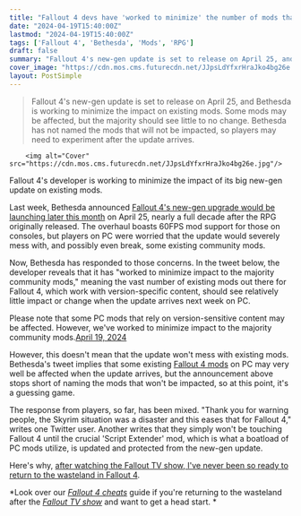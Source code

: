 ```yaml
---
title: "Fallout 4 devs have 'worked to minimize' the number of mods that the new update breaks"
date: "2024-04-19T15:40:00Z"
lastmod: "2024-04-19T15:40:00Z"
tags: ['Fallout 4', 'Bethesda', 'Mods', 'RPG']
draft: false
summary: "Fallout 4's new-gen update is set to release on April 25, and Bethesda is working to minimize the impact on existing mods. Some mods may be affected, but the majority should see little to no change. Bethesda has not named the mods that will not be impacted, so players may need to experiment after the update arrives."
cover_image: "https://cdn.mos.cms.futurecdn.net/JJpsLdYfxrHraJko4bg26e.jpg" 
layout: PostSimple
---
```

> Fallout 4's new-gen update is set to release on April 25, and Bethesda is working to minimize the impact on existing mods. Some mods may be affected, but the majority should see little to no change. Bethesda has not named the mods that will not be impacted, so players may need to experiment after the update arrives.


        <img alt="Cover" src="https://cdn.mos.cms.futurecdn.net/JJpsLdYfxrHraJko4bg26e.jpg"/>
        
Fallout 4's developer is working to minimize the impact of its big new-gen update on existing mods.

Last week, Bethesda announced [Fallout 4's new-gen upgrade would be launching later this month](https://www.gamesradar.com/nearly-a-decade-later-fallout-4-is-getting-its-next-gen-update-with-60-fps-support-and-a-pile-of-new-content-just-in-time-for-the-tv-show/) on April 25, nearly a full decade after the RPG originally released. The overhaul boasts 60FPS mod support for those on consoles, but players on PC were worried that the update would severely mess with, and possibly even break, some existing community mods.

Now, Bethesda has responded to those concerns. In the tweet below, the developer reveals that it has "worked to minimize impact to the majority community mods," meaning the vast number of existing mods out there for Fallout 4, which work with version-specific content, should see relatively little impact or change when the update arrives next week on PC.

Please note that some PC mods that rely on version-sensitive content may be affected. However, we've worked to minimize impact to the majority community mods.[April 19, 2024](https://twitter.com/BethesdaStudios/status/1781327033718456324)

However, this doesn't mean that the update won't mess with existing mods. Bethesda's tweet implies that some existing [Fallout 4 mods](https://www.gamesradar.com/best-fallout-4-mods/) on PC may very well be affected when the update arrives, but the announcement above stops short of naming the mods that won't be impacted, so at this point, it's a guessing game. 

The response from players, so far, has been mixed. "Thank you for warning people, the Skyrim situation was a disaster and this eases that for Fallout 4," writes one Twitter user. Another writes that they simply won't be touching Fallout 4 until the crucial 'Script Extender' mod, which is what a boatload of PC mods utilize, is updated and protected from the new-gen update.

Here's why, [after watching the Fallout TV show, I've never been so ready to return to the wasteland in Fallout 4](https://www.gamesradar.com/after-watching-the-fallout-tv-show-ive-never-been-so-ready-to-return-to-the-wasteland-in-fallout-4/). 

*Look over our *[<em>Fallout 4 cheats</em>](https://www.gamesradar.com/fallout-4-cheats/)* guide if you're returning to the wasteland after the *[<em>Fallout TV show</em>](https://www.gamesradar.com/fallout-tv-show-season-one-amazon-prime-video-release-date-cast-trailer-story-setting-guide/)* and want to get a head start. *
        